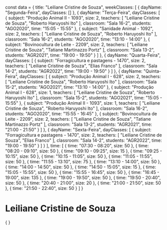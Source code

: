 const data = {
  title: "Leiliane Cristine de Souza",
  weekClasses: [
    {
      dayName: "Segunda-Feira",
      dayClasses: []
    },
    {
      dayName: "Terça-Feira",
      dayClasses: [
        {
          subject: "Produção Animal II - 1093",
          size: 2,
          teachers: [
            "Leiliane Cristine de Souza",
            "Roberto Haruyoshi Ito"
          ],
          classroom: "Sala 16-2",
          students: "AGO2020",
          time: "15:05 - 15:55"
        },
        {
          subject: "Sanidade Animal - 1092",
          size: 2,
          teachers: [
            "Leiliane Cristine de Souza",
            "Roberto Haruyoshi Ito"
          ],
          classroom: "Sala 16-2",
          students: "AGO2020",
          time: "13:10 - 14:00"
        },
        {
          subject: "Bovinocultura de Leite - 2209",
          size: 2,
          teachers: [
            "Leiliane Cristine de Souza",
            "Tatiane Martinazzo Portz"
          ],
          classroom: "Sala 13-2",
          students: "AGR2021",
          time: "19:00 - 19:50"
        }
      ]
    },
    {
      dayName: "Quarta-Feira",
      dayClasses: [
        {
          subject: "Forragicultura e pastagens - 1470",
          size: 2,
          teachers: [
            "Leiliane Cristine de Souza",
            "Elias Franco"
          ],
          classroom: "Sala 14-2",
          students: "AGR2022",
          time: "19:00 - 19:50"
        }
      ]
    },
    {
      dayName: "Quinta-Feira",
      dayClasses: [
        {
          subject: "Produção Animal I - 628",
          size: 2,
          teachers: [
            "Leiliane Cristine de Souza",
            "Roberto Haruyoshi Ito"
          ],
          classroom: "Sala 15-2",
          students: "AGO2021",
          time: "13:10 - 14:00"
        },
        {
          subject: "Produção Animal I - 628",
          size: 1,
          teachers: [
            "Leiliane Cristine de Souza",
            "Roberto Haruyoshi Ito"
          ],
          classroom: "Sala 15-2",
          students: "AGO2021",
          time: "15:05 - 15:55"
        },
        {
          subject: "Produção Animal II - 1093",
          size: 1,
          teachers: [
            "Leiliane Cristine de Souza",
            "Roberto Haruyoshi Ito"
          ],
          classroom: "Sala 16-2",
          students: "AGO2020",
          time: "15:55 - 16:45"
        },
        {
          subject: "Bovinocultura de Leite - 2209",
          size: 2,
          teachers: [
            "Leiliane Cristine de Souza",
            "Tatiane Martinazzo Portz"
          ],
          classroom: "Sala 13-2",
          students: "AGR2021",
          time: "21:00 - 21:50"
        }
      ]
    },
    {
      dayName: "Sexta-Feira",
      dayClasses: [
        {
          subject: "Forragicultura e pastagens - 1470",
          size: 2,
          teachers: [
            "Leiliane Cristine de Souza",
            "Elias Franco"
          ],
          classroom: "Sala 14-2",
          students: "AGR2022",
          time: "19:00 - 19:50"
        }
      ]
    }
  ],
  time: [
    {
      time: "07:30 - 08:20",
      size: 50
    },
    {
      time: "08:20 - 09:10",
      size: 50
    },
    {
      time: "09:10 - 09:25",
      size: 15
    },
    {
      time: "09:25 - 10:15",
      size: 50
    },
    {
      time: "10:15 - 11:05",
      size: 50
    },
    {
      time: "11:05 - 11:55",
      size: 50
    },
    {
      time: "11:55 - 13:10",
      size: 75
    },
    {
      time: "13:10 - 14:00",
      size: 50
    },
    {
      time: "14:00 - 14:50",
      size: 50
    },
    {
      time: "14:50 - 15:05",
      size: 15
    },
    {
      time: "15:05 - 15:55",
      size: 50
    },
    {
      time: "15:55 - 16:45",
      size: 50
    },
    {
      time: "16:45 - 19:00",
      size: 135
    },
    {
      time: "19:00 - 19:50",
      size: 50
    },
    {
      time: "19:50 - 20:40",
      size: 50
    },
    {
      time: "20:40 - 21:00",
      size: 20
    },
    {
      time: "21:00 - 21:50",
      size: 50
    },
    {
      time: "21:50 - 22:40",
      size: 50
    }
  ]
}

# Leiliane Cristine de Souza

<div>
    {
        <Grid
            title={data.title} 
            weekClasses={data.weekClasses} 
            time={data.time}
        />
    }
</div>